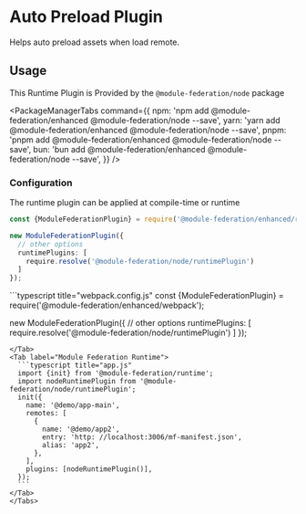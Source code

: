 
# Auto Preload Plugin

Helps auto preload assets when load remote.

## Usage

This Runtime Plugin is Provided by the `@module-federation/node` package

<PackageManagerTabs
  command={{
    npm: 'npm add @module-federation/enhanced @module-federation/node --save',
    yarn: 'yarn add @module-federation/enhanced @module-federation/node --save',
    pnpm: 'pnpm add @module-federation/enhanced @module-federation/node --save',
    bun: 'bun add @module-federation/enhanced @module-federation/node --save',
  }}
/>


### Configuration

The runtime plugin can be applied at compile-time or runtime
<Tabs>
  <Tab label="Rspack">
  ```typescript title="rspack.config.js"
  const {ModuleFederationPlugin} = require('@module-federation/enhanced/rspack');

  new ModuleFederationPlugin({
    // other options
    runtimePlugins: [
      require.resolve('@module-federation/node/runtimePlugin')
    ]
  });
  ```
  </Tab>
  <Tab label="Webpack">
  ```typescript title="webpack.config.js"
  const {ModuleFederationPlugin} = require('@module-federation/enhanced/webpack');

  new ModuleFederationPlugin({
    // other options
    runtimePlugins: [
      require.resolve('@module-federation/node/runtimePlugin')
    ]
  });
  ```
  </Tab>
  <Tab label="Module Federation Runtime">
    ```typescript title="app.js"
    import {init} from '@module-federation/runtime';
    import nodeRuntimePlugin from '@module-federation/node/runtimePlugin';
    init({
      name: '@demo/app-main',
      remotes: [
        {
          name: '@demo/app2',
          entry: 'http: //localhost:3006/mf-manifest.json',
          alias: 'app2',
        },
      ],
      plugins: [nodeRuntimePlugin()],
    });
    ```
  </Tab>
</Tabs>
